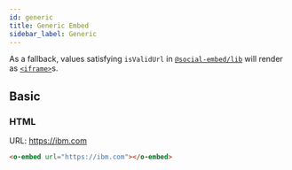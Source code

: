```yaml
---
id: generic
title: Generic Embed
sidebar_label: Generic
---
```


As a fallback, values satisfying `isValidUrl` in  [`@social-embed/lib`] will render as [`<iframe>`]s.

[`@social-embed/lib`]: ../../lib/index.mdx
[`<iframe>`]: https://developer.mozilla.org/en-US/docs/Web/HTML/Element/iframe


## Basic

### HTML

URL: https://ibm.com

```html
<o-embed url="https://ibm.com"></o-embed>
```

<o-embed url="https://ibm.com"></o-embed>
